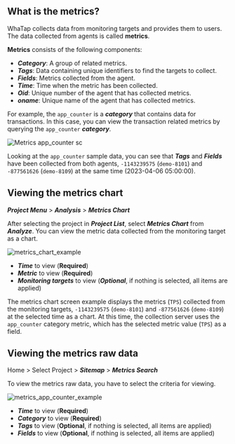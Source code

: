 ## What is the metrics?

WhaTap collects data from monitoring targets and provides them to users. The data collected from agents is called **metrics**. 

<div style={{textAlign: 'center'}}>

<ImgLang img='metrics-overview.png' desc='Metrics overview' />

</div>

**Metrics** consists of the following components:

-   **_Category_**: A group of related metrics.
-   **_Tags_**: Data containing unique identifiers to find the targets to collect.
-   **_Fields_**: Metrics collected from the agent.
-   **_Time_**: Time when the metric has been collected.
-   **_Oid_**: Unique number of the agent that has collected metrics.
-   **_oname_**: Unique name of the agent that has collected metrics.

For example, the `app_counter` is a **_category_** that contains data for transactions. In this case, you can view the transaction related metrics by querying the `app_counter` **_category_**.

![Metrics app_counter sc](/img/metrics-raw-data-table-java.png)

Looking at the `app_counter` sample data, you can see that **_Tags_** and **_Fields_** have been collected from both agents, `-1143239575` (`demo-8101`) and `-877561626` (`demo-8109`) at the same time (2023-04-06 05:00:00).

## Viewing the metrics chart

**_Project Menu_** > **_Analysis_** > **_Metrics Chart_**

After selecting the project in **_Project List_**, select **_Metrics Chart_** from **_Analyze_**. You can view the metric data collected from the monitoring target as a chart.

![metrics_chart_example](/img/metrics-chart-java.png)

-   **_Time_** to view (**Required**)
-   **_Metric_** to view (**Required**)
-   **_Monitoring targets_** to view (**_Optional_**, if nothing is selected, all items are applied)

The metrics chart screen example displays the metrics (`TPS`) collected from the monitoring targets, `-1143239575` (`demo-8101`) and `-877561626` (`demo-8109`) at the selected time as a chart. At this time, the collection server uses the `app_counter` category metric, which has the selected metric value (`TPS`) as a field.

## Viewing the metrics raw data

Home > Select Project > **_Sitemap_** > **_Metrics Search_**

To view the metrics raw data, you have to select the criteria for viewing. 

![metrics_app_counter_example](/img/metrics-raw-data-java.png)

-   **_Time_** to view (**Required**)
-   **_Category_** to view (**Required**)
-   **_Tags_** to view (**Optional**, if nothing is selected, all items are applied)
-   **_Fields_** to view (**Optional**, if nothing is selected, all items are applied)
